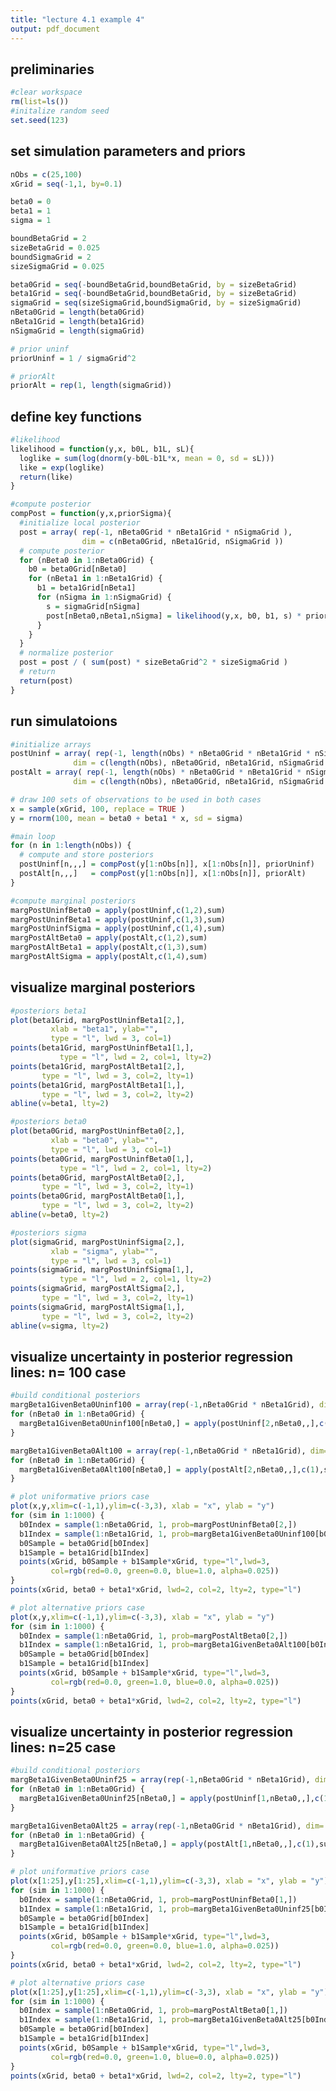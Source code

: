 ```yaml
---
title: "lecture 4.1 example 4"
output: pdf_document
---
```


## preliminaries
```r
#clear workspace
rm(list=ls())
#initalize random seed
set.seed(123)

```

## set simulation parameters and priors
```r
nObs = c(25,100)
xGrid = seq(-1,1, by=0.1)

beta0 = 0
beta1 = 1
sigma = 1

boundBetaGrid = 2
sizeBetaGrid = 0.025
boundSigmaGrid = 2
sizeSigmaGrid = 0.025

beta0Grid = seq(-boundBetaGrid,boundBetaGrid, by = sizeBetaGrid)
beta1Grid = seq(-boundBetaGrid,boundBetaGrid, by = sizeBetaGrid)
sigmaGrid = seq(sizeSigmaGrid,boundSigmaGrid, by = sizeSigmaGrid)
nBeta0Grid = length(beta0Grid)
nBeta1Grid = length(beta1Grid)
nSigmaGrid = length(sigmaGrid)

# prior uninf
priorUninf = 1 / sigmaGrid^2

# priorAlt
priorAlt = rep(1, length(sigmaGrid))
```

## define key functions
```r
#likelihood
likelihood = function(y,x, b0L, b1L, sL){
  loglike = sum(log(dnorm(y-b0L-b1L*x, mean = 0, sd = sL)))
  like = exp(loglike)
  return(like)
}

#compute posterior
compPost = function(y,x,priorSigma){
  #initialize local posterior
  post = array( rep(-1, nBeta0Grid * nBeta1Grid * nSigmaGrid ),
                dim = c(nBeta0Grid, nBeta1Grid, nSigmaGrid ))
  # compute posterior
  for (nBeta0 in 1:nBeta0Grid) {
    b0 = beta0Grid[nBeta0]
    for (nBeta1 in 1:nBeta1Grid) {
      b1 = beta1Grid[nBeta1]
      for (nSigma in 1:nSigmaGrid) {
        s = sigmaGrid[nSigma]
        post[nBeta0,nBeta1,nSigma] = likelihood(y,x, b0, b1, s) * priorSigma[nSigma]
      }
    }
  }
  # normalize posterior
  post = post / ( sum(post) * sizeBetaGrid^2 * sizeSigmaGrid ) 
  # return
  return(post)
}
```

## run simulatoions
```r
#initialize arrays
postUninf = array( rep(-1, length(nObs) * nBeta0Grid * nBeta1Grid * nSigmaGrid ),
              dim = c(length(nObs), nBeta0Grid, nBeta1Grid, nSigmaGrid ))
postAlt = array( rep(-1, length(nObs) * nBeta0Grid * nBeta1Grid * nSigmaGrid ),
              dim = c(length(nObs), nBeta0Grid, nBeta1Grid, nSigmaGrid ))

# draw 100 sets of observations to be used in both cases
x = sample(xGrid, 100, replace = TRUE )
y = rnorm(100, mean = beta0 + beta1 * x, sd = sigma)

#main loop
for (n in 1:length(nObs)) {
  # compute and store posteriors
  postUninf[n,,,] = compPost(y[1:nObs[n]], x[1:nObs[n]], priorUninf)
  postAlt[n,,,]   = compPost(y[1:nObs[n]], x[1:nObs[n]], priorAlt)
}

#compute marginal posteriors
margPostUninfBeta0 = apply(postUninf,c(1,2),sum)
margPostUninfBeta1 = apply(postUninf,c(1,3),sum)
margPostUninfSigma = apply(postUninf,c(1,4),sum)
margPostAltBeta0 = apply(postAlt,c(1,2),sum)
margPostAltBeta1 = apply(postAlt,c(1,3),sum)
margPostAltSigma = apply(postAlt,c(1,4),sum)
```


## visualize marginal posteriors
```r
#posteriors beta1
plot(beta1Grid, margPostUninfBeta1[2,],
         xlab = "beta1", ylab="",
         type = "l", lwd = 3, col=1)
points(beta1Grid, margPostUninfBeta1[1,],
           type = "l", lwd = 2, col=1, lty=2)
points(beta1Grid, margPostAltBeta1[2,],
       type = "l", lwd = 3, col=2, lty=1)
points(beta1Grid, margPostAltBeta1[1,],
       type = "l", lwd = 3, col=2, lty=2)
abline(v=beta1, lty=2)
```

```r
#posteriors beta0
plot(beta0Grid, margPostUninfBeta0[2,],
         xlab = "beta0", ylab="",
         type = "l", lwd = 3, col=1)
points(beta0Grid, margPostUninfBeta0[1,],
           type = "l", lwd = 2, col=1, lty=2)
points(beta0Grid, margPostAltBeta0[2,],
       type = "l", lwd = 3, col=2, lty=1)
points(beta0Grid, margPostAltBeta0[1,],
       type = "l", lwd = 3, col=2, lty=2)
abline(v=beta0, lty=2)
```

```r
#posteriors sigma
plot(sigmaGrid, margPostUninfSigma[2,],
         xlab = "sigma", ylab="",
         type = "l", lwd = 3, col=1)
points(sigmaGrid, margPostUninfSigma[1,],
           type = "l", lwd = 2, col=1, lty=2)
points(sigmaGrid, margPostAltSigma[2,],
       type = "l", lwd = 3, col=2, lty=1)
points(sigmaGrid, margPostAltSigma[1,],
       type = "l", lwd = 3, col=2, lty=2)
abline(v=sigma, lty=2)
```

## visualize uncertainty in posterior regression lines: n= 100 case
```r
#build conditional posteriors
margBeta1GivenBeta0Uninf100 = array(rep(-1,nBeta0Grid * nBeta1Grid), dim= c(nBeta0Grid, nBeta1Grid))
for (nBeta0 in 1:nBeta0Grid) {
  margBeta1GivenBeta0Uninf100[nBeta0,] = apply(postUninf[2,nBeta0,,],c(1),sum)
}

margBeta1GivenBeta0Alt100 = array(rep(-1,nBeta0Grid * nBeta1Grid), dim= c(nBeta0Grid, nBeta1Grid))
for (nBeta0 in 1:nBeta0Grid) {
  margBeta1GivenBeta0Alt100[nBeta0,] = apply(postAlt[2,nBeta0,,],c(1),sum)
}
```


```r
# plot uniformative priors case
plot(x,y,xlim=c(-1,1),ylim=c(-3,3), xlab = "x", ylab = "y")
for (sim in 1:1000) {
  b0Index = sample(1:nBeta0Grid, 1, prob=margPostUninfBeta0[2,])
  b1Index = sample(1:nBeta1Grid, 1, prob=margBeta1GivenBeta0Uninf100[b0Index,])
  b0Sample = beta0Grid[b0Index]
  b1Sample = beta1Grid[b1Index]
  points(xGrid, b0Sample + b1Sample*xGrid, type="l",lwd=3,
         col=rgb(red=0.0, green=0.0, blue=1.0, alpha=0.025))
}
points(xGrid, beta0 + beta1*xGrid, lwd=2, col=2, lty=2, type="l")
```

```r
# plot alternative priors case
plot(x,y,xlim=c(-1,1),ylim=c(-3,3), xlab = "x", ylab = "y")
for (sim in 1:1000) {
  b0Index = sample(1:nBeta0Grid, 1, prob=margPostAltBeta0[2,])
  b1Index = sample(1:nBeta1Grid, 1, prob=margBeta1GivenBeta0Alt100[b0Index,])
  b0Sample = beta0Grid[b0Index]
  b1Sample = beta1Grid[b1Index]
  points(xGrid, b0Sample + b1Sample*xGrid, type="l",lwd=3,
         col=rgb(red=0.0, green=1.0, blue=0.0, alpha=0.025))
}
points(xGrid, beta0 + beta1*xGrid, lwd=2, col=2, lty=2, type="l")
```

## visualize uncertainty in posterior regression lines: n=25 case
```r
#build conditional posteriors
margBeta1GivenBeta0Uninf25 = array(rep(-1,nBeta0Grid * nBeta1Grid), dim= c(nBeta0Grid, nBeta1Grid))
for (nBeta0 in 1:nBeta0Grid) {
  margBeta1GivenBeta0Uninf25[nBeta0,] = apply(postUninf[1,nBeta0,,],c(1),sum)
}

margBeta1GivenBeta0Alt25 = array(rep(-1,nBeta0Grid * nBeta1Grid), dim= c(nBeta0Grid, nBeta1Grid))
for (nBeta0 in 1:nBeta0Grid) {
  margBeta1GivenBeta0Alt25[nBeta0,] = apply(postAlt[1,nBeta0,,],c(1),sum)
}
```

```r
# plot uniformative priors case
plot(x[1:25],y[1:25],xlim=c(-1,1),ylim=c(-3,3), xlab = "x", ylab = "y")
for (sim in 1:1000) {
  b0Index = sample(1:nBeta0Grid, 1, prob=margPostUninfBeta0[1,])
  b1Index = sample(1:nBeta1Grid, 1, prob=margBeta1GivenBeta0Uninf25[b0Index,])
  b0Sample = beta0Grid[b0Index]
  b1Sample = beta1Grid[b1Index]
  points(xGrid, b0Sample + b1Sample*xGrid, type="l",lwd=3,
         col=rgb(red=0.0, green=0.0, blue=1.0, alpha=0.025))
}
points(xGrid, beta0 + beta1*xGrid, lwd=2, col=2, lty=2, type="l")
```

```r
# plot alternative priors case
plot(x[1:25],y[1:25],xlim=c(-1,1),ylim=c(-3,3), xlab = "x", ylab = "y")
for (sim in 1:1000) {
  b0Index = sample(1:nBeta0Grid, 1, prob=margPostAltBeta0[1,])
  b1Index = sample(1:nBeta1Grid, 1, prob=margBeta1GivenBeta0Alt25[b0Index,])
  b0Sample = beta0Grid[b0Index]
  b1Sample = beta1Grid[b1Index]
  points(xGrid, b0Sample + b1Sample*xGrid, type="l",lwd=3,
         col=rgb(red=0.0, green=1.0, blue=0.0, alpha=0.025))
}
points(xGrid, beta0 + beta1*xGrid, lwd=2, col=2, lty=2, type="l")
```

